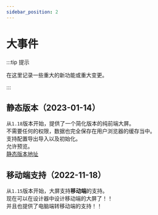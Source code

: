 ```yaml
---
sidebar_position: 2
---
```



# 大事件  

:::tip 提示

在这里记录一些重大的新功能或重大变更。  

:::

## 静态版本（2023-01-14）  

从`1.18`版本开始，提供了一个简化版本的纯前端大屏。  
不需要任何的权限，数据也完全保存在用户浏览器的缓存当中。  
支持配置导出导入以及初始化。  
允许预览。  
[静态版本地址](https://food-billboard.github.io/create-chart/index.html)    

## 移动端支持（2022-11-18）  

从`1.15`版本开始，大屏支持**移动端**的支持。  
现在可以在设计器中设计移动端的大屏了！！  
并且也提供了电脑端转移动端的支持！！  

<ImagePreview alt="移动端支持" src="/img/docs/大事件/移动端支持.jpg" />   

